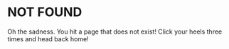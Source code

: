 
<SEO title="404 - Page Not Found" />

# NOT FOUND

Oh the sadness. You hit a page that does not exist! Click your heels three times and head back home!
